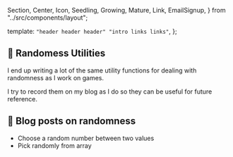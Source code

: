   Section,
  Center,
  Icon,
  Seedling,
  Growing,
  Mature,
  Link,
  EmailSignup,
} from "../src/components/layout";

  template: `
    "header header header"
    "intro links links"
`,
};

<Section area="intro" color="lightpink">


## <Icon>📝</Icon> Randomess Utilities

I end up writing a lot of the same utility functions for dealing with randomness as I work on games.

I try to record them on my blog as I do so they can be useful for future reference.

</Section>


<Section area="links" color="lavender">


## <Icon>📝</Icon> Blog posts on randomness

- <Link to="https://ryankubik.com/blog/rand-int-between/">
    Choose a random number between two values
  </Link>
- <Link to="https://ryankubik.com/blog/pick-randomly-from-array/">
    Pick randomly from array
  </Link>

</Section>

